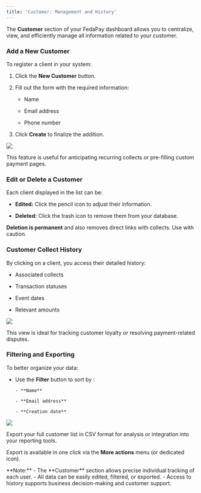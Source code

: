 ```yaml
---
title: 'Customer: Management and History'
---
```


The **Customer** section of your FedaPay dashboard allows you to centralize, view, and efficiently manage all information related to your customer.

### Add a New Customer

To register a client in your system:

1. Click the **New Customer** button.

2. Fill out the form with the required information:

      - Name
        
      - Email address
      
      - Phone number

3. Click **Create** to finalize the addition.

<Frame>
  <img src="https://res.cloudinary.com/dvilp6td2/image/upload/v1746806803/screely-1746806706770_whelrd.png" />
</Frame>

This feature is useful for anticipating recurring collects or pre-filling custom payment pages.

### Edit or Delete a Customer

Each client displayed in the list can be:

- **Edited:** Click the pencil icon to adjust their information.

- **Deleted:** Click the trash icon to remove them from your database.

**Deletion is permanent** and also removes direct links with collects. Use with caution.

### Customer Collect History

By clicking on a client, you access their detailed history:

- Associated collects

- Transaction statuses

- Event dates

- Relevant amounts


<Frame>
  <img src="https://res.cloudinary.com/dvilp6td2/image/upload/v1746807637/screely-1746807614369_dcixso.png" />
</Frame>

This view is ideal for tracking customer loyalty or resolving payment-related disputes.

### Filtering and Exporting

To better organize your data:

- Use the **Filter** button to sort by :

      - **Name**
      
      - **Email address**
      
      - **Creation date**

<Frame>
<img src="https://res.cloudinary.com/dvilp6td2/image/upload/v1746808522/screely-1746808505081_ivqg9u.png" />
</Frame>

Export your full customer list in CSV format for analysis or integration into your reporting tools.

Export is available in one click via the **More actions** menu (or dedicated icon).

<Note>
**Note:**
- The **Customer** section allows precise individual tracking of each user.
- All data can be easily edited, filtered, or exported.
- Access to history supports business decision-making and customer support.
</Note>